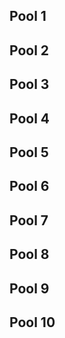 {{DISPLAYTITLE: GENESIS: ''Melee'' Pools 1-10}}
{{tabs static
|name1=Overview
|link1=GENESIS/1/Melee
|name2=Singles Bracket
|link2=GENESIS/1/Melee/Singles Bracket
|name3=Singles Pools 1-10
|link3=GENESIS/1/Melee/Pools 1-10
|name4=Singles Pools 11-20
|link4=GENESIS/1/Melee/Pools 11-20
|name5=Singles Pools 21-30
|link5=GENESIS/1/Melee/Pools 21-30
|name6=Singles Pools 31-42
|link6=GENESIS/1/Melee/Pools 31-42
|This=3
}}

==Pool 1==
{{PlayerCrossTable
|cell-width=100
|doublerounded=false
|displaystats=true


|player1=Nhat |player1flag=uk |player1char=Marth |player1link=false|player1bg= |player1_w= |player1_l=
|player2=Sleeh28 |player2flag=us|player2char= |player2link=false |player2bg= |player2_w= |player2_l=
|player3=Tofu |player3flag=us|player3char=Falco |player3link=false|player3bg=up |player3_w= |player3_l=
|player4=UberIce |player4flag=us|player4char=Ice Climbers |player4link=false|player4bg=up |player4_w= |player4_l=
|player5=Hydrokirby |player5flag=us|player5char=Falco |player5link=false|player5bg=up |player5_w= |player5_l=
|player6=Tank |player6flag=us|player6char= |player6link=false|player6bg= |player6_w= |player6_l=

<!--Games of Player 1-->
|1vs2result=2 |1vs2resultvs=0
|1vs3result=0 |1vs3resultvs=2
|1vs4result=0 |1vs4resultvs=2
|1vs5result=0 |1vs5resultvs=2
|1vs6result=2 |1vs6resultvs=0
<!--Games of Player 2-->
|2vs3result=0 |2vs3resultvs=2
|2vs4result=0 |2vs4resultvs=2
|2vs5result=0 |2vs5resultvs=2
|2vs6result=2 |2vs6resultvs=0
<!--Games of Player 3-->
|3vs4result=1 |3vs4resultvs=2
|3vs5result=2 |3vs5resultvs=0
|3vs6result=2 |3vs6resultvs=0
<!--Games of Player 4-->
|4vs5result=2 |4vs5resultvs=1
|4vs6result=2 |4vs6resultvs=0
<!--Games of Player 5-->
|5vs6result=2 |5vs6resultvs=0
}}

==Pool 2==
{{PlayerCrossTable
|cell-width=100
|doublerounded=false
|displaystats=true

|player1=Darkrain |player1flag=us |player1char=Falcon |player1link=|player1bg=up |player1_w= |player1_l=
|player2=Eddie Mexico |player2flag=mx|player2char=Luigi |player2link=Eddy Mexico |player2bg=up |player2_w= |player2_l=
|player3=Epsilon |player3flag=us|player3char= |player3link=false|player3bg= |player3_w= |player3_l=
|player4=Ixninja |player4flag=us|player4char= |player4link=false|player4bg= |player4_w= |player4_l=
|player5=peachyaenne |player5flag=us|player5char= |player5link=false|player5bg=|player5_w= |player5_l=
|player6=Replicate |player6flag=us|player6char=Fox |player6link=false|player6bg=up |player6_w= |player6_l=
|player7=The Life Ruiner |player7flag=us|player7char= |player7link=false|player7bg= |player7_w= |player7_l=

<!--Games of Player 1-->
|1vs2result=2 |1vs2resultvs=0
|1vs3result=2 |1vs3resultvs=0
|1vs4result=2 |1vs4resultvs=1
|1vs5result=2 |1vs5resultvs=0
|1vs6result=2 |1vs6resultvs=0
|1vs7result=2 |1vs7resultvs=0
<!--Games of Player 2-->
|2vs3result=2 |2vs3resultvs=0
|2vs4result=2 |2vs4resultvs=0
|2vs5result=2 |2vs5resultvs=0
|2vs6result=0 |2vs6resultvs=2
|2vs7result=2 |2vs7resultvs=0
<!--Games of Player 3-->
|3vs4result=0 |3vs4resultvs=2
|3vs5result=2 |3vs5resultvs=0
|3vs6result=0 |3vs6resultvs=2
|3vs7result=0 |3vs7resultvs=2
<!--Games of Player 4-->
|4vs5result=2 |4vs5resultvs=0
|4vs6result=0 |4vs6resultvs=2
|4vs7result=2 |4vs7resultvs=0
<!--Games of Player 5-->
|5vs6result=0 |5vs6resultvs=2
|5vs7result=0 |5vs7resultvs=2
<!--Games of Player 6-->
|6vs7result=2 |6vs7resultvs=0

}}

==Pool 3==
{{PlayerCrossTable
|cell-width=100
|doublerounded=false
|displaystats=true

|player1=Bob$ |player1flag=us |player1char=Dr. Mario |player1link=false|player1bg=up |player1_w= |player1_l=
|player2=fribjits |player2flag=us|player2char= |player2link=false |player2bg= |player2_w= |player2_l=
|player3=kizzo |player3flag=us|player3char= |player3link=false|player3bg= |player3_w= |player3_l=
|player4=Norcal Niro |player4flag=us|player4char= |player4link=false|player4bg= |player4_w= |player4_l=
|player5=Sege |player5flag=us|player5char= |player5link=false|player5bg=|player5_w= |player5_l=
|player6=Shroomed |player6flag=us|player6char=Dr. Mario |player6link=|player6bg=up |player6_w= |player6_l=
|player7=xyt |player7flag=South Korea|player7char=Sheik |player7link=false|player7bg=up |player7_w= |player7_l=

<!--Games of Player 1-->
|1vs2result=2 |1vs2resultvs=0
|1vs3result=2 |1vs3resultvs=0
|1vs4result=2 |1vs4resultvs=0
|1vs5result=2 |1vs5resultvs=0
|1vs6result=0 |1vs6resultvs=2
|1vs7result=2 |1vs7resultvs=0
<!--Games of Player 2-->
|2vs3result=0 |2vs3resultvs=2
|2vs4result=0 |2vs4resultvs=2
|2vs5result=2 |2vs5resultvs=0
|2vs6result=0 |2vs6resultvs=2
|2vs7result=0 |2vs7resultvs=2
<!--Games of Player 3-->
|3vs4result=2 |3vs4resultvs=0
|3vs5result=2 |3vs5resultvs=0
|3vs6result=1 |3vs6resultvs=2
|3vs7result=0 |3vs7resultvs=2
<!--Games of Player 4-->
|4vs5result=2 |4vs5resultvs=0
|4vs6result=0 |4vs6resultvs=2
|4vs7result=0 |4vs7resultvs=2
<!--Games of Player 5-->
|5vs6result=0 |5vs6resultvs=2
|5vs7result=0 |5vs7resultvs=2
<!--Games of Player 6-->
|6vs7result=2 |6vs7resultvs=0

}}

==Pool 4==
{{PlayerCrossTable
|cell-width=100
|doublerounded=false
|displaystats=true

|player1=Delphiki |player1flag=us |player1char=Ice Climbers |player1link=false|player1bg= |player1_w= |player1_l=
|player2=Forkgirl |player2flag=us|player2char= |player2link=false |player2bg= |player2_w= |player2_l=
|player3=FZero |player3flag=us|player3char= |player3link=false|player3bg=up |player3_w= |player3_l=
|player4=Gabe |player4flag=us|player4char= |player4link=false|player4bg= |player4_w= |player4_l=
|player5=JTB |player5flag=us|player5char= |player5link=false|player5bg=up|player5_w= |player5_l=
|player6=DEHF |player6flag=us|player6char=Falco |player6link=|player6bg=up |player6_w= |player6_l=

<!--Games of Player 1-->
|1vs2result=2 |1vs2resultvs=0
|1vs3result=0 |1vs3resultvs=2
|1vs4result=2 |1vs4resultvs=0
|1vs5result=1 |1vs5resultvs=2
|1vs6result=0 |1vs6resultvs=2
<!--Games of Player 2-->
|2vs3result=0 |2vs3resultvs=2
|2vs4result=0 |2vs4resultvs=2
|2vs5result=2 |2vs5resultvs=1
|2vs6result=0 |2vs6resultvs=2
<!--Games of Player 3-->
|3vs4result=2 |3vs4resultvs=0
|3vs5result=2 |3vs5resultvs=1
|3vs6result=0 |3vs6resultvs=2
<!--Games of Player 4-->
|4vs5result=0 |4vs5resultvs=2
|4vs6result=0 |4vs6resultvs=2
<!--Games of Player 5-->
|5vs6result=2 |5vs6resultvs=1

}}

==Pool 5==
{{PlayerCrossTable
|cell-width=100
|doublerounded=false
|displaystats=true

|player1=amtt |player1flag=us |player1char= |player1link=false|player1bg= |player1_w= |player1_l=
|player2=Cactuar |player2flag=us|player2char=Fox |player2link= |player2bg=up |player2_w= |player2_l=
|player3=Choknater |player3flag=us|player3char=Ice Climbers |player3link=false|player3bg=up |player3_w= |player3_l=
|player4=Dusl |player4flag=us|player4char=Ganondorf |player4link=false|player4bg=up |player4_w= |player4_l=
|player5=Fangz |player5flag=us|player5char= |player5link=false|player5bg=|player5_w= |player5_l=
|player6=JesusPugh |player6flag=us|player6char= |player6link=false|player6bg= |player6_w= |player6_l=
|player7=Magical Hat |player7flag=us|player7char= |player7link=false|player7bg= |player7_w= |player7_l=

<!--Games of Player 1-->
|1vs2result=0 |1vs2resultvs=2
|1vs3result=0 |1vs3resultvs=2
|1vs4result=0 |1vs4resultvs=2
|1vs5result=2 |1vs5resultvs=0
|1vs6result=2 |1vs6resultvs=1
|1vs7result=2 |1vs7resultvs=1
<!--Games of Player 2-->
|2vs3result=2 |2vs3resultvs=0
|2vs4result=2 |2vs4resultvs=0
|2vs5result=2 |2vs5resultvs=0
|2vs6result=2 |2vs6resultvs=0
|2vs7result=2 |2vs7resultvs=0
<!--Games of Player 3-->
|3vs4result=1 |3vs4resultvs=2
|3vs5result=2 |3vs5resultvs=0
|3vs6result=2 |3vs6resultvs=0
|3vs7result=2 |3vs7resultvs=0
<!--Games of Player 4-->
|4vs5result=2 |4vs5resultvs=0
|4vs6result=2 |4vs6resultvs=0
|4vs7result=2 |4vs7resultvs=0
<!--Games of Player 5-->
|5vs6result=0 |5vs6resultvs=2
|5vs7result=1 |5vs7resultvs=2
<!--Games of Player 6-->
|6vs7result=0 |6vs7resultvs=2

}}

==Pool 6==
{{PlayerCrossTable
|cell-width=100
|doublerounded=false
|displaystats=true

|player1=AznLep |player1flag=us |player1char=Ice Climbers |player1link=false|player1bg=up |player1_w= |player1_l=
|player2=generic |player2flag=us|player2char= |player2link=false |player2bg= |player2_w= |player2_l=
|player3=Julian |player3flag=us|player3char=Ganondorf |player3link=false|player3bg= |player3_w= |player3_l=
|player4=KFC |player4flag=us|player4char=Fox |player4link=false|player4bg=up |player4_w= |player4_l=
|player5=Phat Gamer |player5flag=us|player5char= |player5link=false|player5bg=up|player5_w= |player5_l=
|player6=whitebread |player6flag=us|player6char= |player6link=false|player6bg= |player6_w= |player6_l=
|player7=L |player7flag=us|player7char=Fox |player7link=|player7bg= |player7_w= |player7_l=

<!--Games of Player 1-->
|1vs2result=2 |1vs2resultvs=1
|1vs3result=2 |1vs3resultvs=0
|1vs4result=2 |1vs4resultvs=1
|1vs5result=2 |1vs5resultvs=0
|1vs6result=2 |1vs6resultvs=0
|1vs7result=2 |1vs7resultvs=0
<!--Games of Player 2-->
|2vs3result=0 |2vs3resultvs=2
|2vs4result=0 |2vs4resultvs=2
|2vs5result=0 |2vs5resultvs=2
|2vs6result=0 |2vs6resultvs=2
|2vs7result=0 |2vs7resultvs=2
<!--Games of Player 3-->
|3vs4result=0 |3vs4resultvs=2
|3vs5result=1 |3vs5resultvs=2
|3vs6result=2 |3vs6resultvs=0
|3vs7result=2 |3vs7resultvs=0
<!--Games of Player 4-->
|4vs5result=2 |4vs5resultvs=0
|4vs6result=2 |4vs6resultvs=0
|4vs7result=2 |4vs7resultvs=0
<!--Games of Player 5-->
|5vs6result=2 |5vs6resultvs=0
|5vs7result=2 |5vs7resultvs=0
<!--Games of Player 6-->
|6vs7result=0 |6vs7resultvs=2

}}

==Pool 7==
{{PlayerCrossTable
|cell-width=100
|doublerounded=false
|displaystats=true

|player1=Brawl Alan |player1flag=us |player1char= |player1link=false|player1bg= |player1_w= |player1_l=
|player2=Colbol |player2flag=us|player2char=Fox |player2link= |player2bg=up |player2_w= |player2_l=
|player3=PsychoFox |player3flag=us|player3char= |player3link=false|player3bg= |player3_w= |player3_l=
|player4=Sa2Jeff |player4flag=us|player4char=Peach |player4link=false|player4bg=up |player4_w= |player4_l=
|player5=Toro |player5flag=us|player5char= |player5link=false|player5bg=|player5_w= |player5_l=
|player6=Doraki |player6flag=fr|player6char=Fox |player6link=false|player6bg=up |player6_w= |player6_l=
|player7=Dunskies |player7flag=us|player7char=Falcon |player7link=Dunk|player7bg= |player7_w= |player7_l=

<!--Games of Player 1-->
|1vs2result=0 |1vs2resultvs=2
|1vs3result=0 |1vs3resultvs=2
|1vs4result=0 |1vs4resultvs=2
|1vs5result=0 |1vs5resultvs=2
|1vs6result=0 |1vs6resultvs=2
|1vs7result=0 |1vs7resultvs=2
<!--Games of Player 2-->
|2vs3result=2 |2vs3resultvs=0
|2vs4result=2 |2vs4resultvs=0
|2vs5result=2 |2vs5resultvs=0
|2vs6result=2 |2vs6resultvs=0
|2vs7result=2 |2vs7resultvs=0
<!--Games of Player 3-->
|3vs4result=0 |3vs4resultvs=2
|3vs5result=0 |3vs5resultvs=2
|3vs6result=0 |3vs6resultvs=2
|3vs7result=2 |3vs7resultvs=1
<!--Games of Player 4-->
|4vs5result=2 |4vs5resultvs=1
|4vs6result=1 |4vs6resultvs=2
|4vs7result=2 |4vs7resultvs=0
<!--Games of Player 5-->
|5vs6result=2 |5vs6resultvs=1
|5vs7result=2 |5vs7resultvs=0
<!--Games of Player 6-->
|6vs7result=2 |6vs7resultvs=0

}}

==Pool 8==
{{PlayerCrossTable
|cell-width=100
|doublerounded=false
|displaystats=true

|player1=Alanspectro |player1flag=us |player1char= |player1link=false|player1bg=up |player1_w= |player1_l=
|player2=Choy |player2flag=us|player2char= |player2link=false |player2bg= |player2_w= |player2_l=
|player3=Mew2King |player3flag=us|player3char=Sheik |player3link=|player3bg=up |player3_w= |player3_l=
|player4=The Irish Mafia |player4flag=us|player4char=Peach |player4link=Mafia|player4bg= |player4_w= |player4_l=
|player5=Tonberry |player5flag=no|player5char=Falco |player5link=false|player5bg=|player5_w= |player5_l=
|player6=Void |player6flag=us|player6char= |player6link=|player6bg= |player6_w= |player6_l=
|player7=Pikachad |player7flag=us|player7char=Pikachu |player7link=false|player7bg=up |player7_w= |player7_l=

<!--Games of Player 1-->
|1vs2result=2 |1vs2resultvs=0
|1vs3result=0 |1vs3resultvs=2
|1vs4result=2 |1vs4resultvs=0
|1vs5result=2 |1vs5resultvs=1
|1vs6result=2 |1vs6resultvs=0
|1vs7result=0 |1vs7resultvs=2
<!--Games of Player 2-->
|2vs3result=0 |2vs3resultvs=2
|2vs4result=2 |2vs4resultvs=0
|2vs5result=0 |2vs5resultvs=2
|2vs6result=2 |2vs6resultvs=0
|2vs7result=0 |2vs7resultvs=2
<!--Games of Player 3-->
|3vs4result=2 |3vs4resultvs=0
|3vs5result=2 |3vs5resultvs=0
|3vs6result=2 |3vs6resultvs=0
|3vs7result=2 |3vs7resultvs=0
<!--Games of Player 4-->
|4vs5result=0 |4vs5resultvs=2
|4vs6result=0 |4vs6resultvs=2
|4vs7result=0 |4vs7resultvs=2
<!--Games of Player 5-->
|5vs6result=2 |5vs6resultvs=0
|5vs7result=0 |5vs7resultvs=2
<!--Games of Player 6-->
|6vs7result=0 |6vs7resultvs=2

}}

==Pool 9==
{{PlayerCrossTable
|cell-width=100
|doublerounded=false
|displaystats=true

|player1=Eval |player1flag=pr |player1char=Peach |player1link=false|player1bg=up |player1_w= |player1_l=
|player2=FalseFalco |player2flag=ca|player2char=Falco |player2link=Mittens |player2bg=up |player2_w= |player2_l=
|player3=Radical Reactor |player3flag=us|player3char= |player3link=false|player3bg= |player3_w= |player3_l=
|player4=Scar |player4flag=us|player4char=Falcon |player4link=|player4bg=up |player4_w= |player4_l=
|player5=Sidefx |player5flag=us|player5char=Ice Climbers |player5link=false|player5bg=|player5_w= |player5_l=
|player6=Foonz |player6flag=us|player6char= |player6link=false|player6bg= |player6_w= |player6_l=
|player7=Jem |player7flag=us|player7char=Falco |player7link=false|player7bg= |player7_w= |player7_l=

<!--Games of Player 1-->
|1vs2result=0 |1vs2resultvs=2
|1vs3result=2 |1vs3resultvs=1
|1vs4result=1 |1vs4resultvs=2
|1vs5result=2 |1vs5resultvs=0
|1vs6result=2 |1vs6resultvs=0
|1vs7result=2 |1vs7resultvs=0
<!--Games of Player 2-->
|2vs3result=2 |2vs3resultvs=1
|2vs4result=2 |2vs4resultvs=0
|2vs5result=2 |2vs5resultvs=0
|2vs6result=2 |2vs6resultvs=0
|2vs7result=2 |2vs7resultvs=0
<!--Games of Player 3-->
|3vs4result=0 |3vs4resultvs=2
|3vs5result=0 |3vs5resultvs=2
|3vs6result=2 |3vs6resultvs=1
|3vs7result=2 |3vs7resultvs=0
<!--Games of Player 4-->
|4vs5result=2 |4vs5resultvs=0
|4vs6result=2 |4vs6resultvs=0
|4vs7result=2 |4vs7resultvs=0
<!--Games of Player 5-->
|5vs6result=0 |5vs6resultvs=2
|5vs7result=2 |5vs7resultvs=0
<!--Games of Player 6-->
|6vs7result=2 |6vs7resultvs=0

}}

==Pool 10==
{{PlayerCrossTable
|cell-width=100
|doublerounded=false
|displaystats=true

|player1=Eclipsing Binary |player1flag=us |player1char=Sheik |player1link=false|player1bg= |player1_w= |player1_l=
|player2=Hax |player2flag=us|player2char=Falcon |player2link= |player2bg=up |player2_w= |player2_l=
|player3=Moodinight Leader |player3flag=us|player3char=Marth |player3link=Mooninite|player3bg= |player3_w= |player3_l=
|player4=Oops |player4flag=us|player4char= |player4link=false|player4bg= |player4_w= |player4_l=
|player5=Sethlon |player5flag=us|player5char=Marth |player5link=false|player5bg=up|player5_w= |player5_l=
|player6=Embracethe12 |player6flag=us|player6char=Sheik |player6link=false|player6bg=up |player6_w= |player6_l=
|player7=kashan |player7flag=us|player7char= |player7link=false|player7bg= |player7_w= |player7_l=

<!--Games of Player 1-->
|1vs2result=0 |1vs2resultvs=2
|1vs3result=1 |1vs3resultvs=2
|1vs4result=2 |1vs4resultvs=0
|1vs5result=0 |1vs5resultvs=2
|1vs6result=0 |1vs6resultvs=2
|1vs7result=2 |1vs7resultvs=1
<!--Games of Player 2-->
|2vs3result=2 |2vs3resultvs=0
|2vs4result=2 |2vs4resultvs=0
|2vs5result=2 |2vs5resultvs=0
|2vs6result=2 |2vs6resultvs=0
|2vs7result=2 |2vs7resultvs=0
<!--Games of Player 3-->
|3vs4result=2 |3vs4resultvs=0
|3vs5result=0 |3vs5resultvs=2
|3vs6result=1 |3vs6resultvs=2
|3vs7result=2 |3vs7resultvs=1
<!--Games of Player 4-->
|4vs5result=0 |4vs5resultvs=2
|4vs6result=0 |4vs6resultvs=2
|4vs7result=0 |4vs7resultvs=2
<!--Games of Player 5-->
|5vs6result=1 |5vs6resultvs=2
|5vs7result=2 |5vs7resultvs=0
<!--Games of Player 6-->
|6vs7result=2 |6vs7resultvs=0

}}

